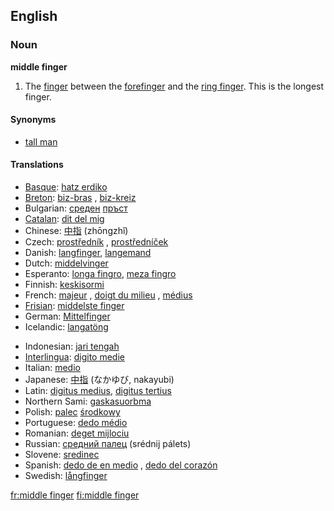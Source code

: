 ==English==
{{wikipedia}}
===Noun===
'''middle finger'''
#The [[finger]] between the [[forefinger]] and the [[ring finger]]. This is the longest finger.

====Synonyms====
*[[tall man]]

====Translations====
{{top}}
*[[Basque]]: [[hatz erdiko]]
*[[Breton]]: [[biz-bras]] {{m}}, [[biz-kreiz]] {{m}}
*Bulgarian: [[среден]] [[пръст]] {{m}}
*[[Catalan]]: [[dit del mig]] {{m}}
*Chinese: [[中指]] (zhōngzhǐ)
*Czech: [[prostředník]] {{m}}, [[prostředníček]] {{m}}
*Danish: [[langfinger]], [[langemand]]
*Dutch: [[middelvinger]] {{m}}
*Esperanto: [[longa fingro]], [[meza fingro]]
*Finnish: [[keskisormi]]
*French: [[majeur]] {{m}}, [[doigt du milieu]] {{m}}, [[médius]] {{m}}
*[[Frisian]]: [[middelste finger]]
*German: [[Mittelfinger]] {{m}}
*Icelandic: [[langatöng]] {{f}}
{{mid}}
*Indonesian: [[jari tengah]]
*[[Interlingua]]: [[digito medie]]
*Italian: [[medio]]
*Japanese: [[中指]] (なかゆび, nakayubi)
*Latin: [[digitus medius]], [[digitus tertius]]
*Northern Sami: [[gaskasuorbma]]
*Polish: [[palec]] [[środkowy]] {{m}}
*Portuguese: [[dedo médio]] {{m}}
*Romanian: [[deget mijlociu]] {{n}}
*Russian: [[средний палец]] (srédnij pálets) {{m}}
*Slovene: [[sredinec]] {{m}}
*Spanish: [[dedo de en medio]] {{m}}, [[dedo del corazón]] {{m}}
*Swedish: [[långfinger]] {{n}}
{{bottom}}

[[fr:middle finger]]
[[fi:middle finger]]